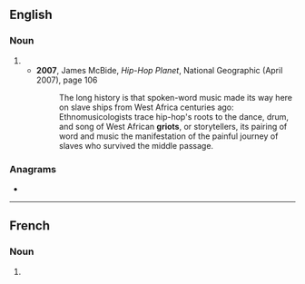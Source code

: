 ==English==

===Noun===
{{head|en|noun form}}

# {{plural of|en|griot}}
#* '''2007''', James McBide, ''Hip-Hop Planet'', National Geographic (April 2007), page 106
#*: The long history is that spoken-word music made its way here on slave ships from West Africa centuries ago: Ethnomusicologists trace hip-hop's roots to the dance, drum, and song of West African '''griots''', or storytellers, its pairing of word and music the manifestation of the painful journey of slaves who survived the middle passage.

===Anagrams===
* {{anagrams|en|a=giorst|Trigos}}

----

==French==

===Noun===
{{head|fr|noun form|g=m}}

# {{plural of|fr|griot}}